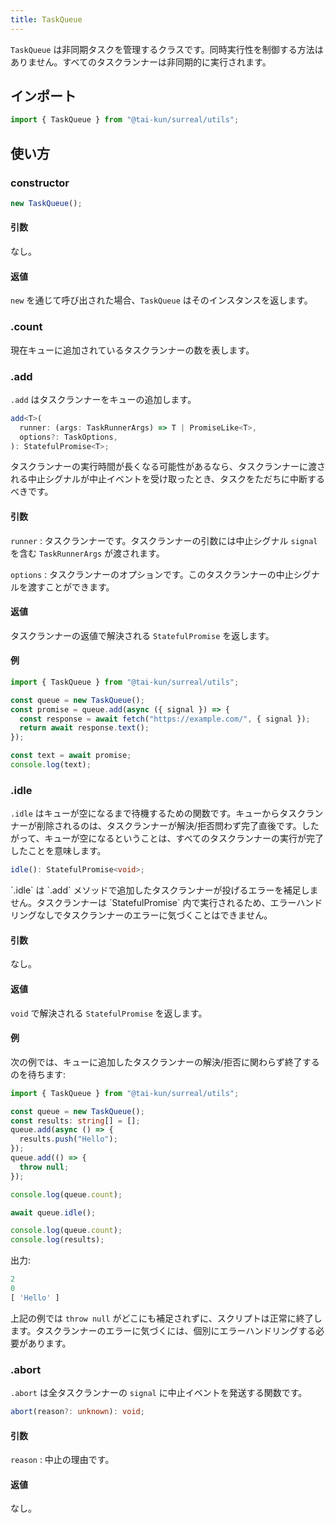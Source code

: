 ```yaml
---
title: TaskQueue
---
```



`TaskQueue` は非同期タスクを管理するクラスです。同時実行性を制御する方法はありません。すべてのタスクランナーは非同期的に実行されます。

## インポート

```ts
import { TaskQueue } from "@tai-kun/surreal/utils";
```

## 使い方

### constructor

```ts
new TaskQueue();
```

#### 引数

なし。

#### 返値

`new` を通じて呼び出された場合、`TaskQueue` はそのインスタンスを返します。

### .count <Badge variant="instance" /><Badge variant="property" /><Badge variant="readonly" />

現在キューに追加されているタスクランナーの数を表します。

### .add <Badge variant="instance" /><Badge variant="method" />

`.add` はタスクランナーをキューの追加します。

```ts
add<T>(
  runner: (args: TaskRunnerArgs) => T | PromiseLike<T>,
  options?: TaskOptions,
): StatefulPromise<T>;
```

<Aside type="caution">
  タスクランナーの実行時間が長くなる可能性があるなら、タスクランナーに渡される中止シグナルが中止イベントを受け取ったとき、タスクをただちに中断するべきです。
</Aside>

#### 引数

`runner`
:   タスクランナーです。タスクランナーの引数には中止シグナル `signal` を含む `TaskRunnerArgs` が渡されます。

`options`
:   タスクランナーのオプションです。このタスクランナーの中止シグナルを渡すことができます。

#### 返値

タスクランナーの返値で解決される `StatefulPromise` を返します。

#### 例

```ts
import { TaskQueue } from "@tai-kun/surreal/utils";

const queue = new TaskQueue();
const promise = queue.add(async ({ signal }) => {
  const response = await fetch("https://example.com/", { signal });
  return await response.text();
});

const text = await promise;
console.log(text);
```

### .idle <Badge variant="instance" /><Badge variant="method" />

`.idle` はキューが空になるまで待機するための関数です。キューからタスクランナーが削除されるのは、タスクランナーが解決/拒否問わず完了直後です。したがって、キューが空になるということは、すべてのタスクランナーの実行が完了したことを意味します。

```ts
idle(): StatefulPromise<void>;
```

<Aside type="caution">
  `.idle` は `.add` メソッドで追加したタスクランナーが投げるエラーを補足しません。タスクランナーは `StatefulPromise` 内で実行されるため、エラーハンドリングなしでタスクランナーのエラーに気づくことはできません。
</Aside>

#### 引数

なし。

#### 返値

`void` で解決される `StatefulPromise` を返します。

#### 例

次の例では、キューに追加したタスクランナーの解決/拒否に関わらず終了するのを待ちます:

```ts
import { TaskQueue } from "@tai-kun/surreal/utils";

const queue = new TaskQueue();
const results: string[] = [];
queue.add(async () => {
  results.push("Hello");
});
queue.add(() => {
  throw null;
});

console.log(queue.count);

await queue.idle();

console.log(queue.count);
console.log(results);
```

出力:

```js
2
0
[ 'Hello' ]
```

上記の例では `throw null` がどこにも補足されずに、スクリプトは正常に終了します。タスクランナーのエラーに気づくには、個別にエラーハンドリングする必要があります。

### .abort <Badge variant="instance" /><Badge variant="method" />

`.abort` は全タスクランナーの `signal` に中止イベントを発送する関数です。

```ts
abort(reason?: unknown): void;
```

#### 引数

`reason`
:   中止の理由です。

#### 返値

なし。
